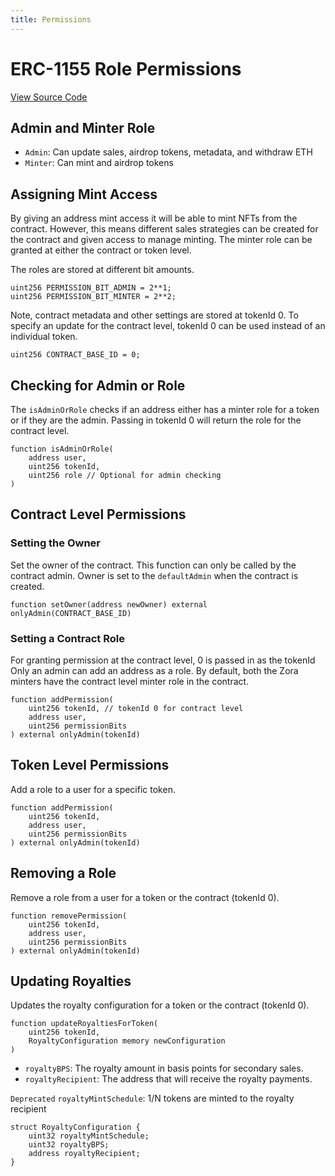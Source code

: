 ```yaml
---
title: Permissions
---
```


# ERC-1155 Role Permissions

[View Source Code](https://github.com/ourzora/zora-protocol/blob/ba8548a06b3b003dff59bab1c9aa2738255326c3/packages/1155-contracts/src/nft/ZoraCreator1155Impl.sol#L356)

## Admin and Minter Role
- `Admin`: Can update sales, airdrop tokens, metadata, and withdraw ETH
- `Minter`: Can mint and airdrop tokens

## Assigning Mint Access
By giving an address mint access it will be able to mint NFTs from the contract.
However, this means different sales strategies can be created for the contract and given access to manage minting.
The minter role can be granted at either the contract or token level.

The roles are stored at different bit amounts.

```
uint256 PERMISSION_BIT_ADMIN = 2**1;
uint256 PERMISSION_BIT_MINTER = 2**2;
```

Note, contract metadata and other settings are stored at tokenId 0. 
To specify an update for the contract level, tokenId 0 can be used instead of an individual token.
```
uint256 CONTRACT_BASE_ID = 0;

```

## Checking for Admin or Role
The `isAdminOrRole` checks if an address either has a minter role for a token or if they are the admin. 
Passing in tokenId 0 will return the role for the contract level. 
```
function isAdminOrRole(
    address user,
    uint256 tokenId,
    uint256 role // Optional for admin checking
)
```

## Contract Level Permissions

### Setting the Owner
Set the owner of the contract. 
This function can only be called by the contract admin.
Owner is set to the `defaultAdmin` when the contract is created.
```
function setOwner(address newOwner) external onlyAdmin(CONTRACT_BASE_ID)
```

### Setting a Contract Role 
For granting permission at the contract level, 0 is passed in as the tokenId
Only an admin can add an address as a role. 
By default, both the Zora minters have the contract level minter role in the contract.
```
function addPermission(
    uint256 tokenId, // tokenId 0 for contract level
    address user,
    uint256 permissionBits
) external onlyAdmin(tokenId)
```

## Token Level Permissions
Add a role to a user for a specific token.
```
function addPermission(
    uint256 tokenId,
    address user,
    uint256 permissionBits
) external onlyAdmin(tokenId)
```

## Removing a Role
Remove a role from a user for a token or the contract (tokenId 0).
```
function removePermission(
    uint256 tokenId,
    address user,
    uint256 permissionBits
) external onlyAdmin(tokenId)
```

## Updating Royalties
Updates the royalty configuration for a token or the contract (tokenId 0).
```
function updateRoyaltiesForToken(
    uint256 tokenId, 
    RoyaltyConfiguration memory newConfiguration
)
```

- `royaltyBPS`: The royalty amount in basis points for secondary sales.
- `royaltyRecipient`: The address that will receive the royalty payments.

`Deprecated` `royaltyMintSchedule`: 1/N tokens are minted to the royalty recipient

```
struct RoyaltyConfiguration {
    uint32 royaltyMintSchedule;
    uint32 royaltyBPS;
    address royaltyRecipient;
}
```
